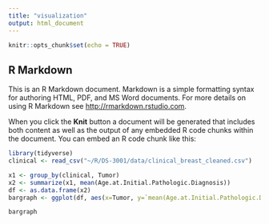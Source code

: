 ```yaml
---
title: "visualization"
output: html_document
---
```


```r
knitr::opts_chunk$set(echo = TRUE)
```

## R Markdown

This is an R Markdown document. Markdown is a simple formatting syntax for authoring HTML, PDF, and MS Word documents. For more details on using R Markdown see <http://rmarkdown.rstudio.com>.

When you click the **Knit** button a document will be generated that includes both content as well as the output of any embedded R code chunks within the document. You can embed an R code chunk like this:

```r
library(tidyverse)
clinical <- read_csv("~/R/DS-3001/data/clinical_breast_cleaned.csv")
```

```r
x1 <- group_by(clinical, Tumor)
x2 <- summarize(x1, mean(Age.at.Initial.Pathologic.Diagnosis))
df <- as.data.frame(x2)
bargraph <- ggplot(df, aes(x=Tumor, y=`mean(Age.at.Initial.Pathologic.Diagnosis)`)) + geom_bar(stat='identity', fill = "#2cc4ff") +ggtitle("Tumor Stage vs. Average Age of Diagnosis")

bargraph
```

